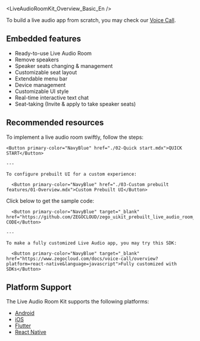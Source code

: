 
<LiveAudioRoomKit_Overview_Basic_En />

To build a live audio app from scratch, you may check our [Voice Call](https://www.zegocloud.com/docs/voice-call/overview?platform=react-native&language=javascript).

## Embedded features

- Ready-to-use Live Audio Room
- Remove speakers
- Speaker seats changing & management
- Customizable seat layout
- Extendable menu bar
- Device management
- Customizable UI style
- Real-time interactive text chat
- Seat-taking (Invite & apply to take speaker seats)

## Recommended resources

<CardGroup cols={2}>
  <Card title="I want to get started:">
    To implement a live audio room swiftly, follow the steps:

    <Button primary-color="NavyBlue" href="./02-Quick start.mdx">QUICK START</Button>

    ---

    To configure prebuilt UI for a custom experience:

	  <Button primary-color="NavyBlue" href="./03-Custom prebuilt features/01-Overview.mdx">Custom Prebuilt UI</Button>
  </Card>
  <Card title="I want to get the Sample Code:">
    Click below to get the sample code:

	  <Button primary-color="NavyBlue" target="_blank" href="https://github.com/ZEGOCLOUD/zego_uikit_prebuilt_live_audio_room_example_rn">SAMPLE CODE</Button>

    ---

    To make a fully customized Live Audio app, you may try this SDK:

	  <Button primary-color="NavyBlue" target="_blank" href="https://www.zegocloud.com/docs/voice-call/overview?platform=react-native&language=javascript">Fully customized with SDKs</Button>
  </Card>
</CardGroup>

## Platform Support

The Live Audio Room Kit supports the following platforms:

- [Android](https://www.zegocloud.com/docs/uikit/live-audio-room-kit-android/overview)
- [iOS](https://www.zegocloud.com/docs/uikit/live-audio-room-kit-ios/overview)
- [Flutter](https://www.zegocloud.com/docs/uikit/live-audio-room-kit-flutter/overview)
- [React Native](https://www.zegocloud.com/docs/uikit/live-audio-room-kit-rn/overview)